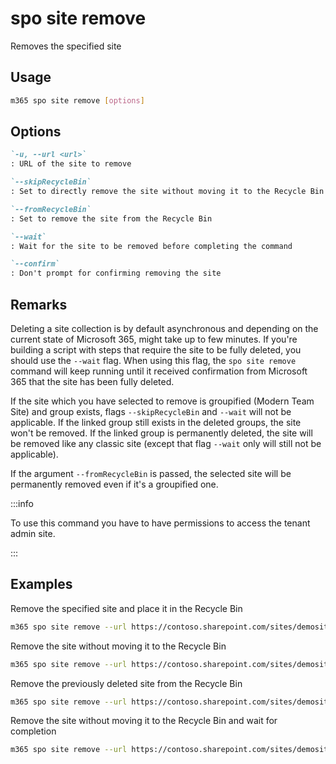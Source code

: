 
# spo site remove

Removes the specified site

## Usage

```sh
m365 spo site remove [options]
```

## Options

```md definition-list
`-u, --url <url>`
: URL of the site to remove

`--skipRecycleBin`
: Set to directly remove the site without moving it to the Recycle Bin

`--fromRecycleBin`
: Set to remove the site from the Recycle Bin

`--wait`
: Wait for the site to be removed before completing the command

`--confirm`
: Don't prompt for confirming removing the site
```

<Global />

## Remarks

Deleting a site collection is by default asynchronous and depending on the current state of Microsoft 365, might take up to few minutes. If you're building a script with steps that require the site to be fully deleted, you should use the `--wait` flag. When using this flag, the `spo site remove` command will keep running until it received confirmation from Microsoft 365 that the site has been fully deleted.

If the site which you have selected to remove is groupified (Modern Team Site) and group exists, flags `--skipRecycleBin` and `--wait` will not be applicable. If the linked group still exists in the deleted groups, the site won't be removed. If the linked group is permanently deleted, the site will be removed like any classic site (except that flag `--wait` only will still not be applicable).

If the argument `--fromRecycleBin` is passed, the selected site will be permanently removed even if it's a groupified one.

:::info

To use this command you have to have permissions to access the tenant admin site.

:::

## Examples

Remove the specified site and place it in the Recycle Bin

```sh
m365 spo site remove --url https://contoso.sharepoint.com/sites/demosite
```

Remove the site without moving it to the Recycle Bin

```sh
m365 spo site remove --url https://contoso.sharepoint.com/sites/demosite --skipRecycleBin
```

Remove the previously deleted site from the Recycle Bin

```sh
m365 spo site remove --url https://contoso.sharepoint.com/sites/demosite --fromRecycleBin
```

Remove the site without moving it to the Recycle Bin and wait for completion

```sh
m365 spo site remove --url https://contoso.sharepoint.com/sites/demosite --wait --skipRecycleBin
```
